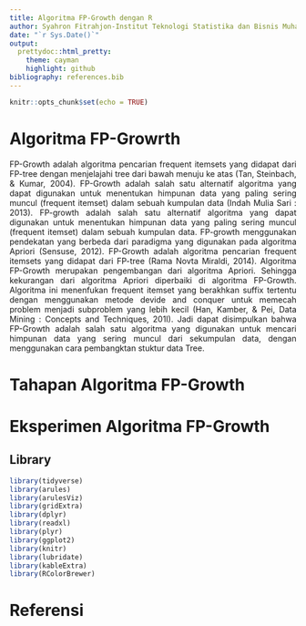 ```yaml
---
title: Algoritma FP-Growth dengan R
author: Syahron Fitrahjon-Institut Teknologi Statistika dan Bisnis Muhammadiyah
date: "`r Sys.Date()`"
output:
  prettydoc::html_pretty:
    theme: cayman
    highlight: github
bibliography: references.bib
---
```


```{=html}
<style>
body{
text-align: justify}
</style>
```
```r
knitr::opts_chunk$set(echo = TRUE)
```

# Algoritma FP-Growrth
FP-Growth adalah algoritma pencarian frequent itemsets yang didapat dari FP-tree dengan menjelajahi tree dari bawah menuju ke atas (Tan, Steinbach, & Kumar, 2004).
FP-Growth adalah salah satu alternatif algoritma yang dapat digunakan untuk menentukan himpunan data yang paling sering muncul (frequent itemset) dalam sebuah kumpulan data (Indah Mulia Sari : 2013).
FP-growth adalah salah satu alternatif algoritma yang dapat digunakan untuk menentukan himpunan data yang paling sering muncul (frequent itemset) dalam sebuah kumpulan data. FP-growth menggunakan pendekatan yang berbeda dari paradigma yang digunakan pada algoritma Apriori (Sensuse, 2012).
FP-Growth adalah algoritma pencarian frequent itemsets yang didapat dari FP-tree (Rama Novta Miraldi, 2014). 
Algoritma FP-Growth merupakan pengembangan dari algoritma Apriori. Sehingga kekurangan dari algoritma Apriori diperbaiki di algoritma FP-Growth. Algoritma ini menenfukan frequent itemset yang berakhkan suffix tertentu dengan menggunakan metode devide and conquer untuk memecah problem menjadi subproblem yang lebih kecil (Han, Kamber, & Pei, Data Mining : Concepts and Techniques, 201I).
Jadi dapat disimpulkan bahwa FP-Growth adalah salah satu algoritma yang digunakan untuk mencari himpunan data yang sering muncul dari sekumpulan data, dengan menggunakan cara pembangktan stuktur data Tree. 


# Tahapan Algoritma FP-Growth

# Eksperimen Algoritma FP-Growth
## Library
```r
library(tidyverse)
library(arules)
library(arulesViz)
library(gridExtra)
library(dplyr)
library(readxl)
library(plyr)
library(ggplot2)
library(knitr)
library(lubridate)
library(kableExtra)
library(RColorBrewer)
```



# Referensi